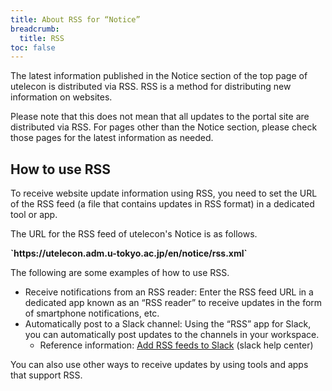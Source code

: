 ```yaml
---
title: About RSS for “Notice”
breadcrumb:
  title: RSS
toc: false
---
```


The latest information published in the Notice section of the top page of utelecon is distributed via RSS. RSS is a method for distributing new information on websites. 

Please note that this does not mean that all updates to the portal site are distributed via RSS. For pages other than the Notice section, please check those pages for the latest information as needed.

## How to use RSS

To receive website update information using RSS, you need to set the URL of the RSS feed (a file that contains updates in RSS format) in a dedicated tool or app.

The URL for the RSS feed of utelecon's Notice is as follows.

<b class="box center">
`https://utelecon.adm.u-tokyo.ac.jp/en/notice/rss.xml`
</b>

The following are some examples of how to use RSS.
- Receive notifications from an RSS reader: Enter the RSS feed URL in a dedicated app known as an “RSS reader” to receive updates in the form of smartphone notifications, etc.
- Automatically post to a Slack channel: Using the “RSS” app for Slack, you can automatically post updates to the channels in your workspace.
    - Reference information: [Add RSS feeds to Slack](https://slack.com/help/articles/218688467-Add-RSS-feeds-to-Slack) (slack help center)

You can also use other ways to receive updates by using tools and apps that support RSS.
